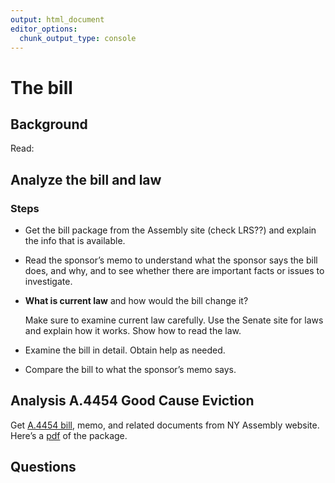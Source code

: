 ```yaml
---
output: html_document
editor_options:
  chunk_output_type: console
---
```


# The bill

## Background

Read:

## Analyze the bill and law

### Steps

-   Get the bill package from the Assembly site (check LRS??) and explain the info that is available.

-   Read the sponsor's memo to understand what the sponsor says the bill does, and why, and to see whether there are important facts or issues to investigate.

-   **What is current law** and how would the bill change it?

    Make sure to examine current law carefully. Use the Senate site for laws and explain how it works. Show how to read the law.

-   Examine the bill in detail. Obtain help as needed.

-   Compare the bill to what the sponsor's memo says.

## Analysis A.4454 Good Cause Eviction

Get [A.4454 bill](https://www.assembly.state.ny.us/leg/?default_fld=&leg_video=&bn=A04454&term=2023&Summary=Y&Actions=Y&Committee%26nbspVotes=Y&Floor%26nbspVotes=Y&Memo=Y&Text=Y&LFIN=Y&Chamber%26nbspVideo%2FTranscript=Y), memo, and related documents from NY Assembly website. Here's a [pdf](resources/A4454of2024/A4454_2024_package.pdf) of the package.

## Questions
